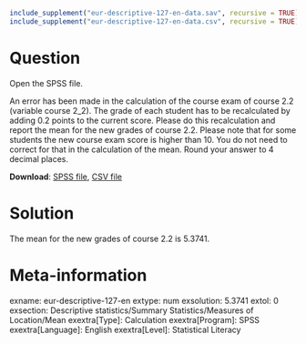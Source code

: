 ```r
include_supplement("eur-descriptive-127-en-data.sav", recursive = TRUE)
include_supplement("eur-descriptive-127-en-data.csv", recursive = TRUE)
```

Question
========
Open the SPSS file.

An error has been made in the calculation of the course exam of course 2.2 (variable course 2_2). The grade of each student has to be recalculated by adding 0.2 points to the current score. Please do this recalculation and report the mean for the new grades of course 2.2. Please note that for some students the new course exam score is higher than 10. You do not need to correct for that in the calculation of the mean. Round your answer to 4 decimal places.


**Download**: [SPSS file](eur-descriptive-127-en-data.sav), [CSV file](eur-descriptive-127-en-data.csv)


Solution
========
The mean for the new grades of course 2.2 is 5.3741.


Meta-information
================
exname: eur-descriptive-127-en
extype: num
exsolution: 5.3741
extol: 0
exsection: Descriptive statistics/Summary Statistics/Measures of Location/Mean
exextra[Type]: Calculation
exextra[Program]: SPSS
exextra[Language]: English
exextra[Level]: Statistical Literacy
